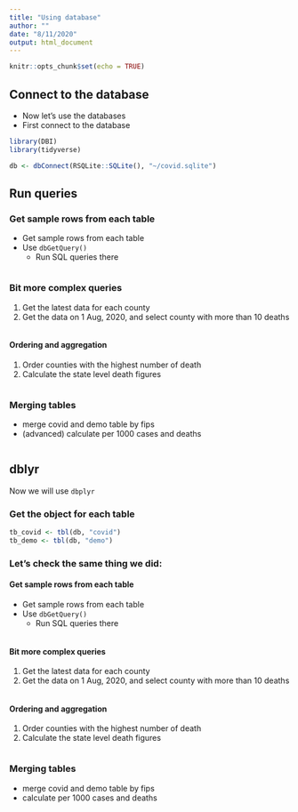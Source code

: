 ```yaml
---
title: "Using database"
author: ""
date: "8/11/2020"
output: html_document
---
```


```r
knitr::opts_chunk$set(echo = TRUE)
```

## Connect to the database

- Now let's use the databases
- First connect to the database

```r
library(DBI)
library(tidyverse)

db <- dbConnect(RSQLite::SQLite(), "~/covid.sqlite")
```

## Run queries

### Get sample rows from each table 

- Get sample rows from each table
- Use `dbGetQuery()`
  - Run SQL queries there

```r

```


### Bit more complex queries

1. Get the latest data for each county
2. Get the data on 1 Aug, 2020, and select county with more than 10 deaths

```r

```
#### Ordering and aggregation

1. Order counties with the highest number of death
2. Calculate the state level death figures


```r

```


### Merging tables

- merge covid and demo table by fips
- (advanced) calculate per 1000 cases and deaths

```r

```

## dblyr

Now we will use `dbplyr`

### Get the object for each table

```r
tb_covid <- tbl(db, "covid")
tb_demo <- tbl(db, "demo")
```


### Let's check the same thing we did:


#### Get sample rows from each table 

- Get sample rows from each table
- Use `dbGetQuery()`
  - Run SQL queries there

```r

```


#### Bit more complex queries

1. Get the latest data for each county
2. Get the data on 1 Aug, 2020, and select county with more than 10 deaths

```r

```
#### Ordering and aggregation

1. Order counties with the highest number of death
2. Calculate the state level death figures


```r

```


### Merging tables

- merge covid and demo table by fips
- calculate per 1000 cases and deaths


```r

```